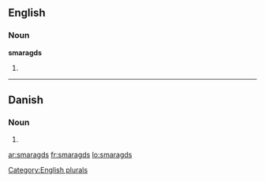 ==English==

===Noun===
'''smaragds'''

# {{plural of|[[smaragd]]}}

[[Category:English plurals]]

----

==Danish==

===Noun===
{{infl|da|noun form|g=c}}

# {{form of|genitive singular indefinite|smaragd|lang=Danish}}

[[ar:smaragds]]
[[fr:smaragds]]
[[lo:smaragds]]